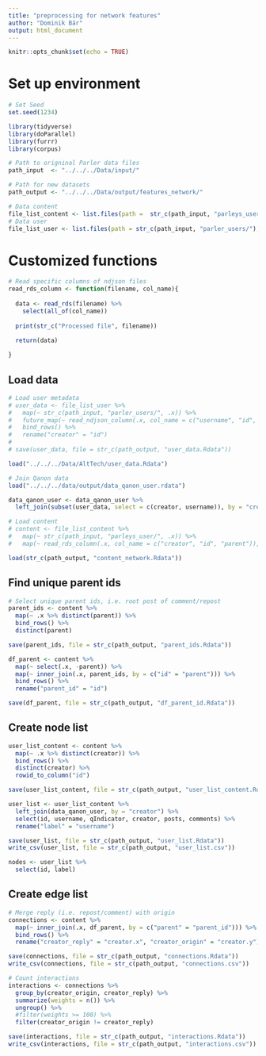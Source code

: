 ```yaml
---
title: "preprocessing for network features"
author: "Dominik Bär"
output: html_document
---
```


```r
knitr::opts_chunk$set(echo = TRUE)
```

# Set up environment

```r

# Set Seed
set.seed(1234)

library(tidyverse)
library(doParallel)
library(furrr)
library(corpus)

# Path to origninal Parler data files
path_input  <- "../../../Data/input/"

# Path for new datasets
path_output <- "../../../Data/output/features_network/"

# Data content
file_list_content <- list.files(path =  str_c(path_input, "parleys_user/"), pattern = "RDS")
# Data user
file_list_user <- list.files(path = str_c(path_input, "parler_users/"), pattern = "NDJSON")

```

# Customized functions

```r

# Read specific columns of ndjson files
read_rds_column <- function(filename, col_name){
  
  data <- read_rds(filename) %>%
    select(all_of(col_name))
  
  print(str_c("Processed file", filename))
  
  return(data)

}

```

## Load data

```r

# Load user metadata
# user_data <- file_list_user %>%
#   map(~ str_c(path_input, "parler_users/", .x)) %>%
#   future_map(~ read_ndjson_column(.x, col_name = c("username", "id", "posts", "comments")), .progress = TRUE) %>%
#   bind_rows() %>%
#   rename("creator" = "id")
# 
# save(user_data, file = str_c(path_output, "user_data.Rdata"))

load("../../../Data/AltTech/user_data.Rdata")

# Join Qanon data
load("../../../data/output/data_qanon_user.rdata")

data_qanon_user <- data_qanon_user %>%
  left_join(subset(user_data, select = c(creator, username)), by = "creator")

# Load content
# content <- file_list_content %>%
#   map(~ str_c(path_input, "parleys_user/", .x)) %>%
#   map(~ read_rds_column(.x, col_name = c("creator", "id", "parent")), .progress = TRUE)

load(str_c(path_output, "content_network.Rdata"))

```

## Find unique parent ids

```r

# Select unique parent ids, i.e. root post of comment/repost
parent_ids <- content %>%
  map(~ .x %>% distinct(parent)) %>%
  bind_rows() %>%
  distinct(parent)

save(parent_ids, file = str_c(path_output, "parent_ids.Rdata"))

df_parent <- content %>%
  map(~ select(.x, -parent)) %>%
  map(~ inner_join(.x, parent_ids, by = c("id" = "parent"))) %>%
  bind_rows() %>%
  rename("parent_id" = "id")

save(df_parent, file = str_c(path_output, "df_parent_id.Rdata"))

```

## Create node list

```r

user_list_content <- content %>%
  map(~ .x %>% distinct(creator)) %>%
  bind_rows() %>%
  distinct(creator) %>%
  rowid_to_column("id")

save(user_list_content, file = str_c(path_output, "user_list_content.Rdata"))

user_list <- user_list_content %>%
  left_join(data_qanon_user, by = "creator") %>%
  select(id, username, qIndicator, creator, posts, comments) %>%
  rename("label" = "username")

save(user_list, file = str_c(path_output, "user_list.Rdata"))
write_csv(user_list, file = str_c(path_output, "user_list.csv"))

nodes <- user_list %>%
  select(id, label)

```

## Create edge list

```r

# Merge reply (i.e. repost/comment) with origin
connections <- content %>%
  map(~ inner_join(.x, df_parent, by = c("parent" = "parent_id"))) %>%
  bind_rows() %>%
  rename("creator_reply" = "creator.x", "creator_origin" = "creator.y")

save(connections, file = str_c(path_output, "connections.Rdata"))
write_csv(connections, file = str_c(path_output, "connections.csv"))

# Count interactions
interactions <- connections %>%
  group_by(creator_origin, creator_reply) %>%
  summarize(weights = n()) %>%
  ungroup() %>%
  #filter(weights >= 100) %>%
  filter(creator_origin != creator_reply)

save(interactions, file = str_c(path_output, "interactions.Rdata"))
write_csv(interactions, file = str_c(path_output, "interactions.csv"))

```

